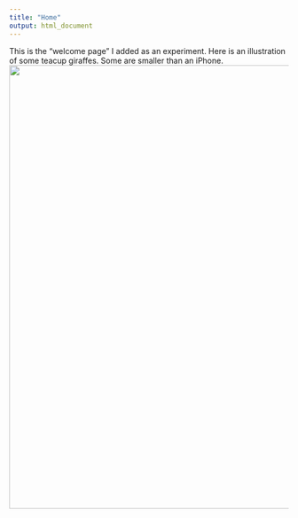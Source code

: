 ```yaml
---
title: "Home"
output: html_document
---
```


This is the "welcome page" I added as an experiment. Here is an illustration of some teacup giraffes. Some are smaller than an iPhone.
<center>
![](giraffes2.png){width=800px}
</center>